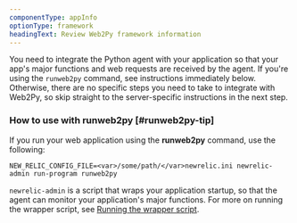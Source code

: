 ```yaml
---
componentType: appInfo
optionType: framework
headingText: Review Web2Py framework information
---
```


You need to integrate the Python agent with your application so that your app's major functions and web requests are received by the agent. If you're using the `runweb2py` command, see instructions immediately below. Otherwise, there are no specific steps you need to take to integrate with Web2Py, so skip straight to the server-specific instructions in the next step.

### How to use with runweb2py [#runweb2py-tip]

If you run your web application using the **runweb2py** command, use the following:

```
NEW_RELIC_CONFIG_FILE=<var>/some/path/</var>newrelic.ini newrelic-admin run-program runweb2py
```

`newrelic-admin` is a script that wraps your application startup, so that the agent can monitor your application's major functions. For more on running the wrapper script, see [Running the wrapper script](/docs/agents/python-agent/installation-configuration/python-agent-installation#integration).
